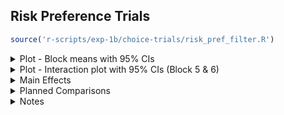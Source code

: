 ## Risk Preference Trials

```r
source('r-scripts/exp-1b/choice-trials/risk_pref_filter.R')
```

<!-- Risky Trial Plots -->

<details>
  <summary>
    Plot - Block means with 95% CIs
  </summary>
  
<br>
  
```r
source('r-scripts/exp-1b/choice-trials/risk_pref_plots.R')
include_graphics(
  file.path(main_dir,"plots/exp-1b/choice-trials/plt_risky_blk.svg")
)
```

<br>

</details>

<details>
  <summary>
  Plot - Interaction plot with 95% CIs (Block 5 & 6)
  </summary>

<br>
  
```r
include_graphics(
  file.path(main_dir,"plots/exp-1b/choice-trials/plt_risky_int.svg")
)
```

<br>

</details>

<details>
  <summary>
  Main Effects
  </summary>
  
```r
source("r-scripts/exp-1b/choice-trials/risk_pref_analysis.R")
source('r-scripts/exp-1b/choice-trials/risk_pref_summary.R')
```

<h4> ANOVA Table </h4>
  
```r
kable(risky_main, 'html', digits = 3) %>%
  kable_classic(full_width = T, position = "center", html_font = "Arial")
```

**Main Effect of Group:**  
  
$\chi^2(`r df_diffs[2]`) = `r l_rats[2]`, p = `r p_vals[2]`, BF_{10} `r bfs[2]`$

**Main Effect of Choice Value (i.e., Extreme Outcome effect):**

$\chi^2(`r df_diffs[3]`) = `r l_rats[3]`, p `r p_vals[3]`, BF_{10} `r bfs[3]`$
  
**Interaction: Group $\times$ Choice Value:**

$\chi^2(`r df_diffs[4]`) = `r l_rats[4]`, p = `r p_vals[4]`, BF_{10} = `r bfs[4]`$

- Note: while the p-value is technically significant, the Bayes Factor implies the interaction contributes nothing worthwhile.
  
<br>
  
</details>

<details>
  <summary>
  Planned Comparisons
  </summary>
  
<h4> ANOVA Table </h4>

```r
kable(pc, 'html', digits = 3) %>%
  kable_classic(full_width = T, position = "center", html_font = "Arial")
```

```r
b_vals <- round(pc$Value, 2)
t_stat <- round(pc$`t-value`, 2)
df_vals <- pc$DF
p_vals <- ifelse(pc$`p-value` < 0.001, 
                 '< 0.001', round(pc$`p-value`, 3))
r_vals <- round(pc$r_effect, 2)
```

**BEST 80-20 vs. BEST 50:**

$b = `r b_vals[2]`, t(`r df_vals[2]`) = `r t_stat[2]`, p = `r p_vals[2]`, r = `r r_vals[2]`$

**BEST 20-80 vs. BEST 50:**

$b = `r b_vals[3]`, t(`r df_vals[3]`) = `r t_stat[3]`, p = `r p_vals[3]`, r = `r r_vals[3]`$

**BEST 80-20 vs. BEST 50 | Choice Value (High vs. Low):**

$b = `r b_vals[5]`, t(`r df_vals[5]`) = `r t_stat[5]`, p = `r p_vals[5]`, r = `r r_vals[5]`$

**BEST 20-80 vs. BEST 50 | Choice Value (High vs. Low):**

$b = `r b_vals[6]`, t(`r df_vals[6]`) = `r t_stat[6]`, p = `r p_vals[6]`, r = `r r_vals[6]`$

</details>

<!-- Notes -->

<details>
  <summary>
  Notes
  </summary>

- All plots and analyses are showing the combined effect of block 5 and 6.
- Bayes Factors are reported as Inverse Bayes Factors, this means larger values
indicate greater support for the effect. Anything less than 1 should be considered as contributing no evidence.

</details>